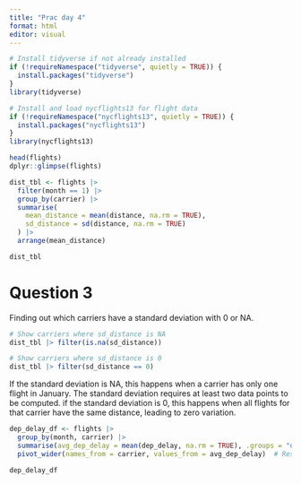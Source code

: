 ```yaml
---
title: "Prac day 4"
format: html
editor: visual
---
```


```r
# Install tidyverse if not already installed
if (!requireNamespace("tidyverse", quietly = TRUE)) {
  install.packages("tidyverse")
}
library(tidyverse)

# Install and load nycflights13 for flight data
if (!requireNamespace("nycflights13", quietly = TRUE)) {
  install.packages("nycflights13")
}
library(nycflights13)
```


```r
head(flights)
dplyr::glimpse(flights)

```



```r
dist_tbl <- flights |>
  filter(month == 1) |>
  group_by(carrier) |>
  summarise(
    mean_distance = mean(distance, na.rm = TRUE),
    sd_distance = sd(distance, na.rm = TRUE)
  ) |>
  arrange(mean_distance)

dist_tbl
```


# Question 3
Finding out which carriers have a standard deviation with 0 or NA. 

```r
# Show carriers where sd_distance is NA
dist_tbl |> filter(is.na(sd_distance))

# Show carriers where sd_distance is 0
dist_tbl |> filter(sd_distance == 0)

```

If the standard deviation is NA, this happens when a carrier has only one flight in January. The standard deviation requires at least two data points to be computed.
if the standard deviation is 0, this happens when all flights for that carrier have the same distance, leading to zero variation.


```r
dep_delay_df <- flights |>
  group_by(month, carrier) |>
  summarise(avg_dep_delay = mean(dep_delay, na.rm = TRUE), .groups = "drop") |>
  pivot_wider(names_from = carrier, values_from = avg_dep_delay)  # Reshape to wide format

dep_delay_df
```




